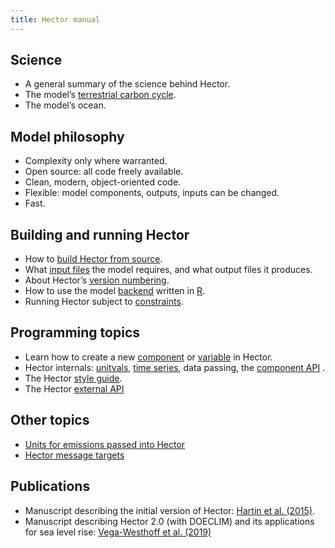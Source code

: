 ```yaml
---
title: Hector manual
---
```


Science
--------------------
* A general summary of the science behind Hector.
* The model's [terrestrial carbon cycle](SimpleNBox.html).
* The model's ocean.

Model philosophy
--------------------
* Complexity only where warranted.
* Open source: all code freely available.
* Clean, modern, object-oriented code.
* Flexible: model components, outputs, inputs can be changed.
* Fast.

Building and running Hector
--------------------
* How to [build Hector from source](BuildHector.html).
* What [input files](InputFiles.html) the model requires, and what output files it produces.
* About Hector's [version numbering](VersionNumbers.html).
* How to use the model [backend](Backend.html) written in [R](http://cran.r-project.org).
* Running Hector subject to [constraints](Constraints.html).

Programming topics
--------------------
* Learn how to create a new [component](AddNewComponent.html) or [variable](AddNewVariable.html) in Hector.
* Hector internals: [unitvals](Unitvals.html), [time series](TimeSeries.html), data passing, the [component API](ComponentAPI.html) .
* The Hector [style guide](StyleGuide.html).
* The Hector [external API](Hector-External-API.html)

Other topics
------------
* [Units for emissions passed into Hector](Hector-Units.html)
* [Hector message targets](Hector-Message-Targets.html)

Publications
--------------------
* Manuscript describing the initial version of Hector: [Hartin et al. (2015)](http://www.geosci-model-dev-discuss.net/7/7075/2014/gmdd-7-7075-2014.html).
* Manuscript describing Hector 2.0 (with DOECLIM) and its applications for sea level rise: [Vega-Westhoff et al. (2019)](https://doi.org/10.1029/2018EF001082)
